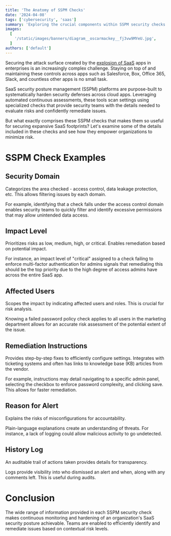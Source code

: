 ```yaml
---
title: 'The Anatomy of SSPM Checks'
date: '2024-04-08'
tags: ['cybersecurity', 'saas']
summary: 'Exploring the crucial components within SSPM security checks.'
images:
  [
    '/static/images/banners/diagram__oscarmackey__fj3vw9MYeU.jpg',
  ]
authors: ['default']
---
```


Securing the attack surface created by the [explosion of SaaS](https://www.engineering.com/story/explosion-in-saas-usage-is-a-double-edged-sword-for-engineers) apps in enterprises is an increasingly complex challenge. Staying on top of and maintaining these controls across apps such as Salesforce, Box, Office 365, Slack, and countless other apps is no small task.

SaaS security posture management (SSPM) platforms are purpose-built to systematically harden security defenses across cloud apps. Leveraging automated continuous assessments, these tools scan settings using specialized checks that provide security teams with the details needed to evaluate risks and confidently remediate issues.

But what exactly comprises these SSPM checks that makes them so useful for securing expansive SaaS footprints? Let's examine some of the details included in these checks and see how they empower organizations to minimize risk.

# SSPM Check Examples

## **Security Domain**

Categorizes the area checked - access control, data leakage protection, etc. This allows filtering issues by each domain.

For example, identifying that a check falls under the access control domain enables security teams to quickly filter and identify excessive permissions that may allow unintended data access.

## **Impact Level**

Prioritizes risks as low, medium, high, or critical. Enables remediation based on potential impact.

For instance, an impact level of "critical" assigned to a check failing to enforce multi-factor authentication for admins signals that remediating this should be the top priority due to the high degree of access admins have across the entire SaaS app.

## **Affected Users**

Scopes the impact by indicating affected users and roles. This is crucial for risk analysis.

Knowing a failed password policy check applies to all users in the marketing department allows for an accurate risk assessment of the potential extent of the issue.

## **Remediation Instructions**

Provides step-by-step fixes to efficiently configure settings. Integrates with ticketing systems and often has links to knowledge base (KB) articles from the vendor.

For example, instructions may detail navigating to a specific admin panel, selecting the checkbox to enforce password complexity, and clicking save. This allows for faster remediation.

## **Reason for Alert**

Explains the risks of misconfigurations for accountability.

Plain-language explanations create an understanding of threats. For instance, a lack of logging could allow malicious activity to go undetected.

## **History Log**

An auditable trail of actions taken provides details for transparency.

Logs provide visibility into who dismissed an alert and when, along with any comments left. This is useful during audits.

# Conclusion

The wide range of information provided in each SSPM security check makes continuous monitoring and hardening of an organization's SaaS security posture achievable. Teams are enabled to efficiently identify and remediate issues based on contextual risk levels.